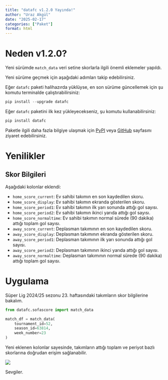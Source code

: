```yaml
---
title: "datafc v1.2.0 Yayında!"
author: "Uraz Akgül"
date: "2025-02-17"
categories: ["Paket"]
format: html
---
```


# Neden v1.2.0?

Yeni sürümde `match_data` veri setine skorlarla ilgili önemli eklemeler yapıldı.

Yeni sürüme geçmek için aşağıdaki adımları takip edebilirsiniz.

Eğer `datafc` paketi halihazırda yüklüyse, en son sürüme güncellemek için şu komutu terminalde çalıştırabilirsiniz:

```python
pip install --upgrade datafc
```

Eğer `datafc` paketini ilk kez yükleyecekseniz, şu komutu kullanabilirsiniz:

```python
pip install datafc
```

Paketle ilgili daha fazla bilgiye ulaşmak için [PyPI](https://pypi.org/project/datafc/){target="_blank"} veya [GitHub](https://github.com/urazakgul/datafc){target="_blank"} sayfasını ziyaret edebilirsiniz.

# Yenilikler

## Skor Bilgileri

Aşağıdaki kolonlar eklendi:

* `home_score_current`: Ev sahibi takımın en son kaydedilen skoru.
* `home_score_display`: Ev sahibi takımın ekranda gösterilen skoru.
* `home_score_period1`: Ev sahibi takımın ilk yarı sonunda attığı gol sayısı.
* `home_score_period2`: Ev sahibi takımın ikinci yarıda attığı gol sayısı.
* `home_score_normaltime`: Ev sahibi takımın normal sürede (90 dakika) attığı toplam gol sayısı.
* `away_score_current`: Deplasman takımının en son kaydedilen skoru.
* `away_score_display`: Deplasman takımının ekranda gösterilen skoru.
* `away_score_period1`: Deplasman takımının ilk yarı sonunda attığı gol sayısı.
* `away_score_period2`: Deplasman takımının ikinci yarıda attığı gol sayısı.
* `away_score_normaltime`: Deplasman takımının normal sürede (90 dakika) attığı toplam gol sayısı.

# Uygulama

Süper Lig 2024/25 sezonu 23. haftasındaki takımların skor bilgilerine bakalım.

```python
from datafc.sofascore import match_data

match_df = match_data(
    tournament_id=52,
    season_id=63814,
    week_number=23
)
```

Yeni eklenen kolonlar sayesinde, takımların attığı toplam ve periyot bazlı skorlarına doğrudan erişim sağlanabilir.

![](imgs/img1.PNG)

Sevgiler.